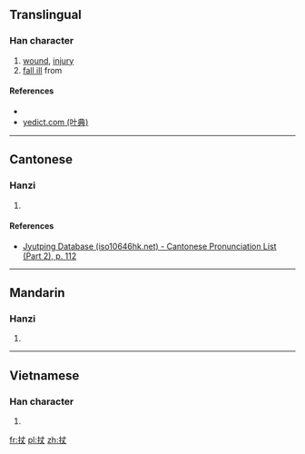 ==Translingual==

===Han character===
{{Han char|rn=64|rad=手|as=03|sn=6|four=55000|canj=QJK|ids=⿰扌丈}}

# [[wound]], [[injury]]
# [[fall ill]] from

====References====
* {{Han ref|kx=0417.200|dkj=11795|dj=0764.130|hdz=31829.080|uh=6259|ud=25177|bh=C9E9|bd=51689}}
*[http://yedict.com/htm/62/6259.htm yedict.com (叶典)]

----

==Cantonese==

===Hanzi===
{{yue-hanzi|jyut=[[zoeng6]]|y=jeung6}}

# {{defn|lang=yue|sort=手03}}

====References====
*[http://www.iso10646hk.net/jp/document/download.jsp Jyutping Database (iso10646hk.net) - Cantonese Pronunciation List (Part 2), p. 112]

----

==Mandarin==

===Hanzi===
{{cmn-hanzi|pin=[[zhàng]] ([[zhang4]])|wg=chang<sup>4</sup>}}

# {{defn|lang=cmn|sort=手03}}

----

==Vietnamese==

===Han character===
{{vi-readings|rs=手03| hanviet = rượn}}

# {{defn|lang=vi|sort=手03}}

[[fr:扙]]
[[pl:扙]]
[[zh:扙]]